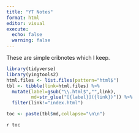 ```yaml
---
title: "YT Notes"
format: html
editor: visual
execute: 
  echo: false
  warning: false
---
```


These are simple cribnotes which I keep.

```r
library(tidyverse)
library(yingtools2)
html.files <- list.files(pattern="html$")
tbl <- tibble(link=html.files) %>% 
  mutate(label=gsub("\\.html$","",link),
         md=str_glue("[{label}]({link})")) %>%
  filter(link!="index.html")

toc <- paste(tbl$md,collapse="\n\n")

```

`r toc`


